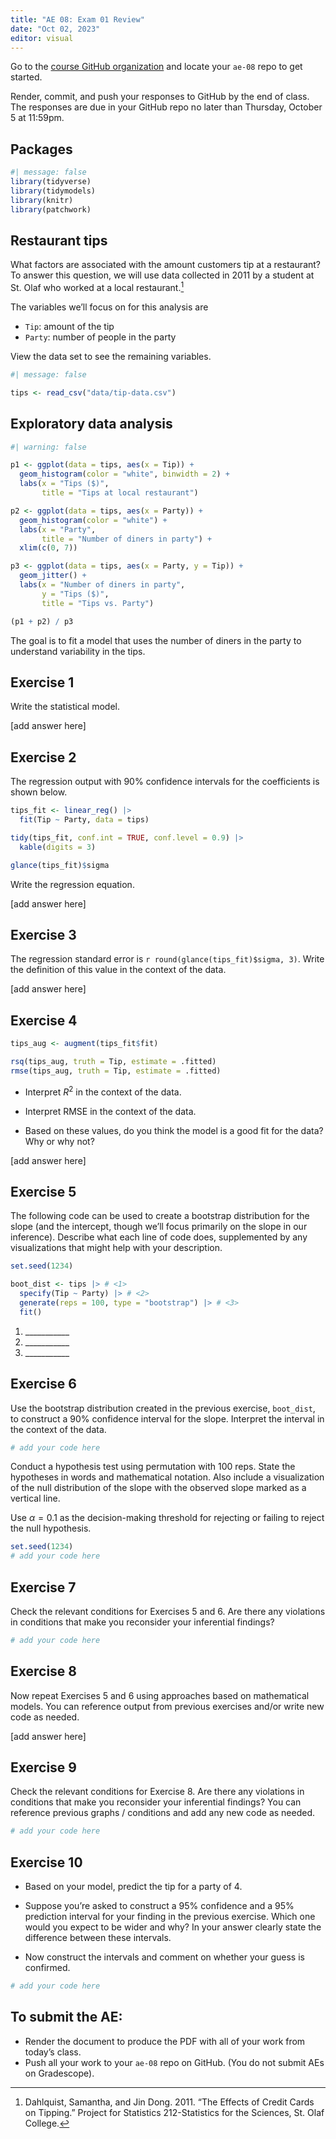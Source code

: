 ```yaml
---
title: "AE 08: Exam 01 Review"
date: "Oct 02, 2023"
editor: visual
---
```


::: callout-important
Go to the [course GitHub organization](https://github.com/sta210-fa23) and locate your `ae-08` repo to get started.

Render, commit, and push your responses to GitHub by the end of class. The responses are due in your GitHub repo no later than Thursday, October 5 at 11:59pm.
:::

## Packages

```r
#| message: false
library(tidyverse)
library(tidymodels)
library(knitr)
library(patchwork)
```

## Restaurant tips

What factors are associated with the amount customers tip at a restaurant? To answer this question, we will use data collected in 2011 by a student at St. Olaf who worked at a local restaurant.[^1]

[^1]: Dahlquist, Samantha, and Jin Dong. 2011. "The Effects of Credit Cards on Tipping." Project for Statistics 212-Statistics for the Sciences, St. Olaf College.

The variables we'll focus on for this analysis are

-   `Tip`: amount of the tip
-   `Party`: number of people in the party

View the data set to see the remaining variables.

```r
#| message: false

tips <- read_csv("data/tip-data.csv")
```

## Exploratory data analysis

```r
#| warning: false

p1 <- ggplot(data = tips, aes(x = Tip)) + 
  geom_histogram(color = "white", binwidth = 2) +
  labs(x = "Tips ($)",
       title = "Tips at local restaurant")

p2 <- ggplot(data = tips, aes(x = Party)) + 
  geom_histogram(color = "white") +
  labs(x = "Party",
       title = "Number of diners in party") +
  xlim(c(0, 7))

p3 <- ggplot(data = tips, aes(x = Party, y = Tip)) + 
  geom_jitter() + 
  labs(x = "Number of diners in party", 
       y = "Tips ($)",
       title = "Tips vs. Party")

(p1 + p2) / p3
```

The goal is to fit a model that uses the number of diners in the party to understand variability in the tips.

## Exercise 1

::: {.callout-note appearance="simple" icon="false"}
Write the statistical model.
:::

\[add answer here\]

## Exercise 2

The regression output with 90% confidence intervals for the coefficients is shown below.

```r
tips_fit <- linear_reg() |>
  fit(Tip ~ Party, data = tips)

tidy(tips_fit, conf.int = TRUE, conf.level = 0.9) |>
  kable(digits = 3)
```

```r
glance(tips_fit)$sigma
```

::: {.callout-note appearance="simple" icon="false"}
Write the regression equation.
:::

\[add answer here\]

## Exercise 3

::: {.callout-note appearance="simple" icon="false"}
The regression standard error is `r round(glance(tips_fit)$sigma, 3)`. Write the definition of this value in the context of the data.
:::

\[add answer here\]

## Exercise 4

```r
tips_aug <- augment(tips_fit$fit)

rsq(tips_aug, truth = Tip, estimate = .fitted)
rmse(tips_aug, truth = Tip, estimate = .fitted)
```

::: {.callout-note appearance="simple" icon="false"}
-   Interpret $R^2$ in the context of the data.

-   Interpret RMSE in the context of the data.

-   Based on these values, do you think the model is a good fit for the data? Why or why not?
:::

\[add answer here\]

## Exercise 5

::: {.callout-note appearance="simple" icon="false"}
The following code can be used to create a bootstrap distribution for the slope (and the intercept, though we'll focus primarily on the slope in our inference). Describe what each line of code does, supplemented by any visualizations that might help with your description.
:::

```r
set.seed(1234)

boot_dist <- tips |> # <1>
  specify(Tip ~ Party) |> # <2>
  generate(reps = 100, type = "bootstrap") |> # <3>
  fit()
```

1.  \_\_\_\_\_\_\_\_\_\_\_
2.  \_\_\_\_\_\_\_\_\_\_\_
3.  \_\_\_\_\_\_\_\_\_\_\_

## Exercise 6

::: {.callout-note appearance="simple" icon="false"}
Use the bootstrap distribution created in the previous exercise, `boot_dist`, to construct a 90% confidence interval for the slope. Interpret the interval in the context of the data.
:::

```r
# add your code here
```

Conduct a hypothesis test using permutation with 100 reps. State the hypotheses in words and mathematical notation. Also include a visualization of the null distribution of the slope with the observed slope marked as a vertical line.

Use $\alpha = 0.1$ as the decision-making threshold for rejecting or failing to reject the null hypothesis.

```r
set.seed(1234)
# add your code here
```

## Exercise 7

::: {.callout-note appearance="simple" icon="false"}
Check the relevant conditions for Exercises 5 and 6. Are there any violations in conditions that make you reconsider your inferential findings?
:::

```r
# add your code here
```

## Exercise 8

::: {.callout-note appearance="simple" icon="false"}
Now repeat Exercises 5 and 6 using approaches based on mathematical models. You can reference output from previous exercises and/or write new code as needed.
:::

\[add answer here\]

## Exercise 9

::: callout-note
Check the relevant conditions for Exercise 8. Are there any violations in conditions that make you reconsider your inferential findings? You can reference previous graphs / conditions and add any new code as needed.
:::

```r
# add your code here
```

## Exercise 10

::: {.callout-note appearance="simple" icon="false"}
-   Based on your model, predict the tip for a party of 4.

-   Suppose you're asked to construct a 95% confidence and a 95% prediction interval for your finding in the previous exercise. Which one would you expect to be wider and why? In your answer clearly state the difference between these intervals.

-   Now construct the intervals and comment on whether your guess is confirmed.
:::

```r
# add your code here
```

## To submit the AE:

::: callout-important
-   Render the document to produce the PDF with all of your work from today's class.
-   Push all your work to your `ae-08` repo on GitHub. (You do not submit AEs on Gradescope).
:::
